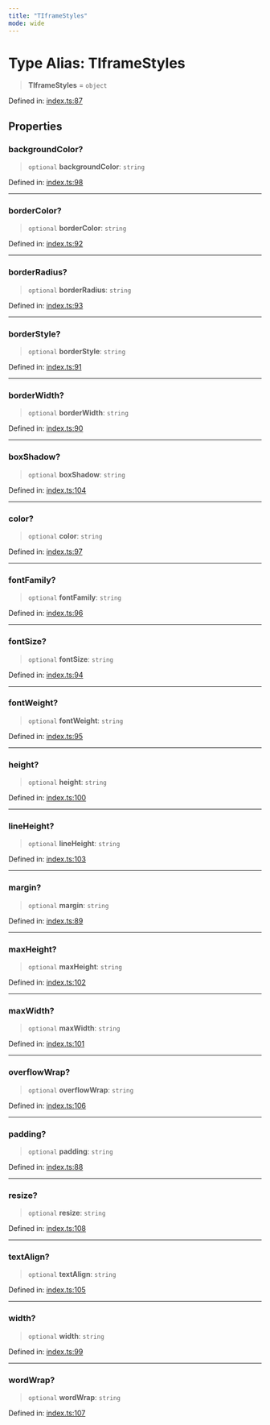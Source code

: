 ```yaml
---
title: "TIframeStyles"
mode: wide
---
```

  
# Type Alias: TIframeStyles

> **TIframeStyles** = `object`

Defined in: [index.ts:87](https://github.com/tkhq/sdk/blob/main/packages/iframe-stamper/src/index.ts#L87)

## Properties

### backgroundColor?

> `optional` **backgroundColor**: `string`

Defined in: [index.ts:98](https://github.com/tkhq/sdk/blob/main/packages/iframe-stamper/src/index.ts#L98)

***

### borderColor?

> `optional` **borderColor**: `string`

Defined in: [index.ts:92](https://github.com/tkhq/sdk/blob/main/packages/iframe-stamper/src/index.ts#L92)

***

### borderRadius?

> `optional` **borderRadius**: `string`

Defined in: [index.ts:93](https://github.com/tkhq/sdk/blob/main/packages/iframe-stamper/src/index.ts#L93)

***

### borderStyle?

> `optional` **borderStyle**: `string`

Defined in: [index.ts:91](https://github.com/tkhq/sdk/blob/main/packages/iframe-stamper/src/index.ts#L91)

***

### borderWidth?

> `optional` **borderWidth**: `string`

Defined in: [index.ts:90](https://github.com/tkhq/sdk/blob/main/packages/iframe-stamper/src/index.ts#L90)

***

### boxShadow?

> `optional` **boxShadow**: `string`

Defined in: [index.ts:104](https://github.com/tkhq/sdk/blob/main/packages/iframe-stamper/src/index.ts#L104)

***

### color?

> `optional` **color**: `string`

Defined in: [index.ts:97](https://github.com/tkhq/sdk/blob/main/packages/iframe-stamper/src/index.ts#L97)

***

### fontFamily?

> `optional` **fontFamily**: `string`

Defined in: [index.ts:96](https://github.com/tkhq/sdk/blob/main/packages/iframe-stamper/src/index.ts#L96)

***

### fontSize?

> `optional` **fontSize**: `string`

Defined in: [index.ts:94](https://github.com/tkhq/sdk/blob/main/packages/iframe-stamper/src/index.ts#L94)

***

### fontWeight?

> `optional` **fontWeight**: `string`

Defined in: [index.ts:95](https://github.com/tkhq/sdk/blob/main/packages/iframe-stamper/src/index.ts#L95)

***

### height?

> `optional` **height**: `string`

Defined in: [index.ts:100](https://github.com/tkhq/sdk/blob/main/packages/iframe-stamper/src/index.ts#L100)

***

### lineHeight?

> `optional` **lineHeight**: `string`

Defined in: [index.ts:103](https://github.com/tkhq/sdk/blob/main/packages/iframe-stamper/src/index.ts#L103)

***

### margin?

> `optional` **margin**: `string`

Defined in: [index.ts:89](https://github.com/tkhq/sdk/blob/main/packages/iframe-stamper/src/index.ts#L89)

***

### maxHeight?

> `optional` **maxHeight**: `string`

Defined in: [index.ts:102](https://github.com/tkhq/sdk/blob/main/packages/iframe-stamper/src/index.ts#L102)

***

### maxWidth?

> `optional` **maxWidth**: `string`

Defined in: [index.ts:101](https://github.com/tkhq/sdk/blob/main/packages/iframe-stamper/src/index.ts#L101)

***

### overflowWrap?

> `optional` **overflowWrap**: `string`

Defined in: [index.ts:106](https://github.com/tkhq/sdk/blob/main/packages/iframe-stamper/src/index.ts#L106)

***

### padding?

> `optional` **padding**: `string`

Defined in: [index.ts:88](https://github.com/tkhq/sdk/blob/main/packages/iframe-stamper/src/index.ts#L88)

***

### resize?

> `optional` **resize**: `string`

Defined in: [index.ts:108](https://github.com/tkhq/sdk/blob/main/packages/iframe-stamper/src/index.ts#L108)

***

### textAlign?

> `optional` **textAlign**: `string`

Defined in: [index.ts:105](https://github.com/tkhq/sdk/blob/main/packages/iframe-stamper/src/index.ts#L105)

***

### width?

> `optional` **width**: `string`

Defined in: [index.ts:99](https://github.com/tkhq/sdk/blob/main/packages/iframe-stamper/src/index.ts#L99)

***

### wordWrap?

> `optional` **wordWrap**: `string`

Defined in: [index.ts:107](https://github.com/tkhq/sdk/blob/main/packages/iframe-stamper/src/index.ts#L107)
